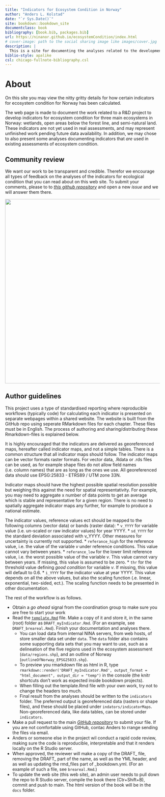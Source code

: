```yaml
--- 
title: "Indicators for Ecosystem Condition in Norway"
author: "Anders L. Kolstad"
date: "`r Sys.Date()`"
site: bookdown::bookdown_site
documentclass: book
bibliography: [book.bib, packages.bib]
url: https://ninanor.github.io/ecosystemCondition/index.html
# cover-image: path to the social sharing image like images/cover.jpg
description: |
  This is a site for documenting the analyses related to the development and design of ecosystem condition indicators.
biblio-style: apalike
csl: chicago-fullnote-bibliography.csl
---
```


# About {-}

On this site you may view the nitty gritty details for how certain indicators for ecosystem condition for Norway has been calculated.


The web page is made to document the work related to a R&D project to develop indicators for ecosystem condition for three main ecosystems in Norway: wetlands, open areas below the forest line, and semi-natural land. These indicators are not yet used in real assessments, and may represent unfinished work pending future data availability. In addition,  we may chose to also present some analyses documenting indicators that _are_ used in existing assessments of ecosystem condition.  


## Community review {-}

We want our work to be transparent and credible. Therefor we encourage all types of feedback on the analyses of the indicators for ecological condition that you can read about on this web site. To submit your comments, please to to [*this github repository*](https://github.com/NINAnor/ecosystemCondition/issues) and open a new _issue_ and we will answer them there. 

<img src="images/newIssue.PNG" alt="" width="600"/>

## Author guidelines {-}

This project uses a type of standardised reporting where reproducible workflows (typically code) for calculating each indicator is presented on separate webpages within a shared website. The website is built from the GitHub repo using seperate RMarkdown files for each chapter. These files must be in English. The process of authoring and sharing/distributing these Rmarkdown-files is explained below. 

It is highly encouraged that the indicators are delivered as georeferenced maps, hereafter called indicator maps, and not a simple tables. There is a common structure that all indicator maps should follow. The indicator maps can be vector formats raster formats. For vector data, .Rdata or .rds files can be used, as for example shape files do not allow field names (i.e. column names) that are as long as the ones we use. All georeferenced data should use EPSG:25833 - ETRS89 / UTM zone 33N.

Indicator maps should have the highest possible spatial resolution possible but weighing this against the need for spatial representativity. For example, you may need to aggregate x number of data points to get an average which is stable and representative for a given region. There is no need to spatially aggregate indicator maps any further, for example to produce a national estimate.

The indicator values, reference values ect should be mapped to the following columns (vector data) or bands (raster data):
* `v_YYYY` for variable value (i.e. un-scaled or raw indicator values) for year YYYY. 
* `sd_YYYY` for the standard deviation associated with v_YYYY. Other measures for uncertainty is currently not supported. 
* `referance_high` for the reference value, i.e. the value of the variable *v* under reference conditions. This value cannot vary between years.
* `referance_low` for the lower limit reference value, i.e. the worst possible value of the variable *v*. This value cannot vary between years. If missing, this value is assumed to be zero.
* `thr` for the threshold value defining *good condition* for variable *v*. If missing, this value will default to 0.6.
* `i_YYYY` for the indicator value at year YYYY. This value depends on all the above values, but also the scaling function (.e. linear, exponential, two-sided, ect.). The scaling function needs to be presented in other documentation.

The rest of the workflow is as follows.

* Obtain a _go ahead_ signal from the coordination group to make sure you are free to start your work
* Read the [`template.Rmd`](template.Rmd) file. Make a copy of it and store it, in the same (root) folder as `DRAFT_myIndicator.Rmd`. (For an example, see `DRAFT_breareal.Rmd`). Finish your documentation and analyses there. 
  + You can load data from internal NINA servers, from web hosts, of store smaller data set under `data`.
  The `data` folder also contains some supporting data sets that you may want to use, such as a delineation of the five regions used in the ecosystem assessment (`data/regions.shp`), and an outline of Norway (`outlineOfNorway_EPSG25833.shp`).
  + To preview you rmarkdown file as html in R, type `rmarkdown::render('DRAFT_myIndicator.Rmd', output_format = "html_document", output_dir = "temp")` in the console (the knitr shortcuts don't work as expected inside bookdown projects). 
  + When filling out the template.Rmd file with your own work, try not to change the headers too much.
  + Final result from the analyses should be written to the `indicators` folder. The preferred output is georeferenced data (rasters or shape files), and these should be placed under `indators/indicatorMaps`. Non-georeferenced data, like data tables, can be stored under `indicators`.
* Make a pull request to the main [*GitHub repository*](https://github.com/NINAnor/ecosystemCondition) to submit your file. If you are not comfortable using GitHub, contac Anders to rrange sending the files via email. 
* Anders or someone else in the project wil conduct a rapid code review, making sure the code is reproducible, interpretable and that it renders locally on the R Studio server.
* When approved, the reviewer will make a copy of the DRAFT_ file, removing the DRAFT_ part of the name, as well as the YML header, and as well as updating the rmd_files part of _bookdown.yml. (For an example of such a file, see `breareal.Rmd`.)
* To update the web site (this web site), an admin user needs to pull down the repo to R Studio server, compile the book there (Ctr+Shift+B), commit and push to main. The html version of the book will be in the `docs` folder.





